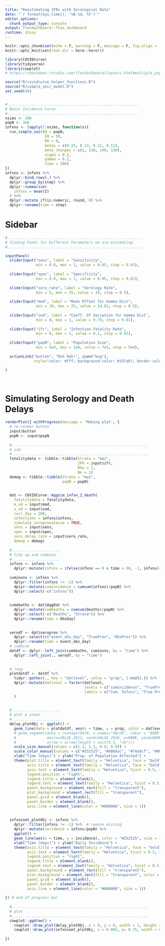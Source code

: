 ```yaml
---
title: "Reestimating IFRs with Serological Data"
date: "`r format(Sys.time(), '%B %d, %Y')`"
editor_options: 
  chunk_output_type: console
output: flexdashboard::flex_dashboard
runtime: shiny
---
```



```r
knitr::opts_chunk$set(echo = F, warning = F, message = F, fig.align = 'center', results = 'hide', fig.keep = 'all')
knitr::opts_knit$set(root.dir = here::here())
```
```r
library(COVIDCurve)
library(tidyverse)
library(cowplot)
# https://rmarkdown.rstudio.com/flexdashboard/layouts.html#multiple_pages
```



```r
source("R/covidcurve_helper_functions.R")
source("R/simple_seir_model.R")
set.seed(48)


#............................................................
# Basic Incidence Curve
#...........................................................
nsims <- 100
popN <- 3e6
infxns <- lapply(1:nsims, function(x){
  run_simple_seir(N = popN,
                  E0 = 50,
                  R0 = 0,
                  betas = c(0.25, 0.13, 0.12, 0.11),
                  beta_changes = c(1, 130, 140, 150),
                  sigma = 0.2,
                  gamma = 0.2,
                  time = 200)
})
infxns <- infxns %>%
  dplyr::bind_rows(.) %>%
  dplyr::group_by(step) %>%
  dplyr::summarise(
    infxns = mean(I)
  ) %>%
  dplyr::mutate_if(is.numeric, round, 0) %>%
  dplyr::rename(time = step)


```


Sidebar {.sidebar}
=====================================

```r
#..............................................................
# Sliding Panel for Different Parameters we are estimating
#..............................................................

inputPanel(
  sliderInput("sens", label = "Sensitivity",
              min = 0.8, max = 1, value = 0.95, step = 0.01),
  
  sliderInput("spec", label = "Specificity",
              min = 0.8, max = 1, value = 0.95, step = 0.01),
  
  sliderInput("sero_rate", label = "Serology Rate",
              min = 5, max = 15, value = 10, step = 0.5),
  
  sliderInput("mod", label = "Mean Offset for Gamma Dist",
              min = 10, max = 25, value = 14.62, step = 0.5),
  
  sliderInput("sod", label = "Coeff. Of Variation for Gamma Dist",
              min = 0, max = 1, value = 0.79, step = 0.01),
  
  sliderInput("ifr", label = "Infection Fatality Rate",
              min = 0, max = 1, value = 0.1, step = 0.01),
  
  sliderInput("popN", label = "Population Size",
              min = 5e4, max = 1e6, value = 7e5, step = 5e4),
  
  actionLink("button", "Ruh Roh!", icon("bug"), 
             style="color: #fff; background-color: #337ab7; border-color: #2e6da4")
  
)




```

Simulating Serology and Death Delays
=====================================

```r

renderPlot({ withProgress(message = 'Making plot', {
  # re-render button
  input$button
  popN <- input$popN
  
  #..............................................................
  # sim
  #..............................................................
  fatalitydata <- tibble::tibble(Strata = "ma1",
                                 IFR = input$ifr,
                                 Rho = 1,
                                 Ne = 1)
  demog <- tibble::tibble(Strata = "ma1",
                          popN = popN)
  
  
  dat <- COVIDCurve::Aggsim_infxn_2_death(
    fatalitydata = fatalitydata,
    m_od = input$mod,
    s_od = input$sod,
    curr_day = 200,
    infections = infxns$infxns,
    simulate_seroprevalence = TRUE,
    sens = input$sens,
    spec = input$spec,
    sero_delay_rate = input$sero_rate,
    demog = demog)
  
  #......................
  # tidy up and combine
  #......................
  infxns <- infxns %>%
    dplyr::mutate(infxns = ifelse(infxns == 0 & time > 50, -1, infxns))
  
  cuminxns <- infxns %>%
    dplyr::filter(infxns != -1) %>%
    dplyr::mutate(cumincidence = cumsum(infxns)/popN) %>%
    dplyr::select(-c("infxns"))
  
  
  cumdeaths <- dat$AggDat %>%
    dplyr::mutate(cumDeaths = cumsum(Deaths)/popN) %>%
    dplyr::select(-c("Deaths", "Strata")) %>%
    dplyr::rename(time = ObsDay)
  
  
  serodf <- dat$seroprev %>%
    dplyr::select(c("event_obs_day", "TruePrev", "ObsPrev")) %>%
    dplyr::rename(time = event_obs_day)
  # combine
  datdf <- dplyr::left_join(cumdeaths, cuminxns, by = "time") %>%
    dplyr::left_join(., serodf, by = "time")
  
  
  # long
  plotdatdf <- datdf %>%
    tidyr::gather(., key = "datlevel", value = "prop", 2:ncol(.)) %>%
    dplyr::mutate(datlevel = factor(datlevel,
                                    levels = c("cumincidence", "TruePrev", "ObsPrev", "cumDeaths"),
                                    labels = c("Cum. Infxns", "True Prev.", "Obs. Prev", "Cum. Deaths"))
    )
  
  
  #......................
  # plot & inset
  #......................
  delay_plotObj <- ggplot() +
    geom_line(data = plotdatdf, aes(x = time, y = prop, color = datlevel, size = datlevel)) +
    # geom_segment(data = reshape(DATA, v.names="VALUE", idvar = "NAME", timevar = "YEAR", direction = "wide"),
    #              aes(x=VALUE.2011, xend=VALUE.2016, y=NAME, yend=NAME), size = 2,
    #              arrow = arrow(length = unit(0.5, "cm")))
    scale_size_manual(values = c(1.3, 1.3, 0.9, 0.9)) +
    scale_color_manual(values = c("#252525", "#0868ac", "#74a9cf", "#969696")) +
    xlab("Time (days)") + ylab("Prop. of Population Affected") +
    theme(plot.title = element_text(family = "Helvetica", face = "bold", hjust = 0.5, size = 14),
          axis.title = element_text(family = "Helvetica", face = "bold", hjust = 0.5, size = 12),
          axis.text = element_text(family = "Helvetica", hjust = 0.5, size = 11),
          legend.position = "right",
          legend.title = element_blank(),
          legend.text = element_text(family = "Helvetica", hjust = 0.5, vjust = 0.5, size = 10),
          panel.background = element_rect(fill = "transparent"),
          plot.background = element_rect(fill = "transparent"),
          panel.grid = element_blank(),
          panel.border = element_blank(),
          axis.line = element_line(color = "#000000", size = 1))
  
  
  infxninet_plotObj <- infxns %>%
    dplyr::filter(infxns != -1) %>%  # remove missing
    dplyr::mutate(incidence = infxns/popN) %>%
    ggplot() +
    geom_line(aes(x = time, y = incidence), color = "#252525", size = 1.1, linetype = "dashed") +
    xlab("Time (days)") + ylab("Daily Incidence") +
    theme(axis.title = element_text(family = "Helvetica", face = "bold", hjust = 0.5, size = 10),
          axis.text = element_text(family = "Helvetica", hjust = 0.5, size = 8),
          legend.position = "right",
          legend.title = element_blank(),
          legend.text = element_text(family = "Helvetica", hjust = 0.5, vjust = 0.5, size = 10),
          panel.background = element_rect(fill = "transparent"),
          plot.background = element_rect(fill = "transparent", color = "#000000", size = 0.25),
          panel.grid = element_blank(),
          panel.border = element_blank(),
          axis.line = element_line(color = "#000000", size = 1))
  
}) # end of progress bar
  
  #..............................................................
  # plot 
  #..............................................................
  cowplot::ggdraw() +
    cowplot::draw_plot(delay_plotObj, x = 0, y = 0, width = 1, height = 1, scale = 1) +
    cowplot::draw_plot(infxninet_plotObj, x = 0.085, y= 0.75, width = 0.3, height = 0.2)
  
})


```
